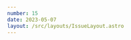 ```yaml
---
number: 15
date: 2023-05-07
layout: /src/layouts/IssueLayout.astro
---
```



<Title title={`Issue ${frontmatter.number}`} date={frontmatter.date} />

<NewsletterSponsorSlot
  title="Put your mobile releases on autopilot."
  url="https://get.runway.team/get-started?utm_campaign%3DiOS%20CI%20Newsletter%26utm_medium%3Dweb%26utm_source%3DiOS%20CI%20Newsletter%20Issue%2015%26utm_content%3Dmay_07_23"
  description="No more cat-herding, spreadsheets, or steady drip of manual busywork. Runway helps your team level up your release coordination and automation, from kickoff to release to rollout."
  image="/runway-alt.png"
/>

Hey everyone! 👋 Welcome to the **fifteenth** issue of the iOS CI Newsletter. I hope you've all had a fantastic couple of weeks!

I just returned from an amazing trip to Turin where I spoke at [Swift Heroes](https://swiftheroes.com/2023/). I want to take this chance to thank the organisers and all hosts for having me and for putting on such an amazing event.

My favourite thing about attending conferences is getting to know people who are passionate about app development and Swift just as much as I am (if not more) and learning from the other amazing speakers and the topics they covered in their talks.

I now have a few days to get some rest and work on the next talks I am giving at [App Talks](https://www.meetup.com/app-talks-manchester/events/292702430?utm_campaign%3DiOS%20CI%20Newsletter%26utm_medium%3Dweb%26utm_source%3DiOS%20CI%20Newsletter%20Issue%2015%26utm_content%3Dmay_07_23) in Manchester and [plSwift](https://plswift.com) in Warsaw. Hoping to meet some of you there! 👋

## [🔁 GitHub Actions workflow side effects](https://www.polpiella.dev/github-action-workflows-side-effects?utm_campaign%3DiOS%20CI%20Newsletter%26utm_medium%3Dweb%26utm_source%3DiOS%20CI%20Newsletter%20Issue%2015%26utm_content%3Dmay_07_23)

A couple of weeks ago I wrote an article on a **less common yet very powerful** way you can use GitHub Actions workflows. Specifically, I made use of the workflow_run trigger event to run a workflow based on the completion of another workflow.

This event can come in very handy to send **real-time analytics** of your GitHub Actions workflow runs to an external service as I showcase in the article 📈.

## [🔍 ETTrace: A new tool to profile iOS apps](https://www.emergetools.com/blog/posts/ettrace-reliable-ios-profiling-with-flamecharts?utm_campaign%3DiOS%20CI%20Newsletter%26utm_medium%3Dweb%26utm_source%3DiOS%20CI%20Newsletter%20Issue%2015%26utm_content%3Dmay_07_23)

[Emerge Tools](https://twitter.com/emergetools) have recently announced the release of yet another amazing product (they are on fire recently 🔥❤️)! This time they have published an **Open Source CLI** written in Objective-C and Swift called [**ETTrace**](https://github.com/EmergeTools/ETTrace).

The CLI allows you to profile your app locally directly from the command line and aims to be a **faster**, more **reliable** and **intuitive** alternative to Xcode's default time profiler instrument. I am yet to try it in one of my apps, but it certainly looks awesome!

## [🆕 GitHub Actions: macOS 13 available!](https://github.blog/changelog/2023-04-24-github-actions-macos-13-is-now-available?utm_campaign%3DiOS%20CI%20Newsletter%26utm_medium%3Dweb%26utm_source%3DiOS%20CI%20Newsletter%20Issue%2015%26utm_content%3Dmay_07_23)

[GitHub](https://twitter.com/github) has announced that the long-awaited **macOS 13 (Ventura) runners are now available**. This is great news for us iOS/macOS developers as the latest Xcode 14.3 **can only be installed on machines running macOS 13 or later**.

Alongside this announcement, they have also made 12 core runners for macOS 12 and 13 available on a general public beta.

## [📖 The ultimate guide to Jenkins for iOS](https://www.roger.ml/p/jenkins-ios-setup?utm_campaign%3DiOS%20CI%20Newsletter%26utm_medium%3Dweb%26utm_source%3DiOS%20CI%20Newsletter%20Issue%2015%26utm_content%3Dmay_07_23)

Contrary to what most people think and despite its popularity not being at an all-time high, there are a lot of companies and developers out there using Jenkins as their main CI/CD provider in 2023, [including Apple themselves](https://www.swift.org/continuous-integration/)!

The truth is that Jenkins is still a **very valid solution for businesses** and, if you're looking at learning more about it or setting up the CI/CD for your iOS app with Jenkins, [Roger Oba](https://twitter.com/rogerluan_) has written an all-you-need-to-know guide about it ✨.

## [🔒 Try GitHub's new code-scanning support for Swift now!](https://forums.swift.org/t/beta-testers-wanted-get-a-sneak-peek-at-github-s-code-scanning-support-for-swift/64632?utm_campaign%3DiOS%20CI%20Newsletter%26utm_medium%3Dweb%26utm_source%3DiOS%20CI%20Newsletter%20Issue%2015%26utm_content%3Dmay_07_23)

[GitHub](https://twitter.com/github) has recently announced that from the 1st of June, they will be adding Swift support for their code scanning solutions. This is very exciting news as it will allow developers to **get security alerts and warnings** on Swift repositories and will also **allow Dependabot to work on Swift projects** 🎉.

✨ If you want to try the new changes out before June, you can **now apply for early access** following the instructions on the Swift forums post.

## [📢 Codemagic now has M2 runners for existing customers](https://twitter.com/martinjeret/status/1651928758180274176?utm_campaign%3DiOS%20CI%20Newsletter%26utm_medium%3Dweb%26utm_source%3DiOS%20CI%20Newsletter%20Issue%2015%26utm_content%3Dmay_07_23)

[Martin Jeret](https://twitter.com/martinjeret) announced on Twitter that [Codemagic](https://twitter.com/codemagicio) now has M2 runners available 🎉.

They are **only available on request for existing customers**, so if you are a [Codemagic](http://twitter.com/codemagicio) user, make sure you request access to the new runners through the link in Martin's tweet.
